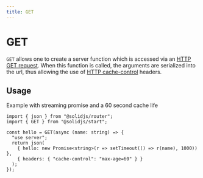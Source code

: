 ```yaml
---
title: GET
---
```

# GET
`GET` allows one to create a server function which is accessed via an [HTTP GET request](https://developer.mozilla.org/en-US/docs/Web/HTTP/Methods/GET). When this function is called, the arguments are serialized into the url, thus allowing the use of [HTTP cache-control](https://developer.mozilla.org/en-US/docs/Web/HTTP/Headers/Cache-Control) headers.

## Usage
Example with streaming promise and a 60 second cache life

```tsx twoslash {4, 8}
import { json } from "@solidjs/router";
import { GET } from "@solidjs/start";

const hello = GET(async (name: string) => {
  "use server";
  return json(
    { hello: new Promise<string>(r => setTimeout(() => r(name), 1000)) },
    { headers: { "cache-control": "max-age=60" } }
  );
});
```